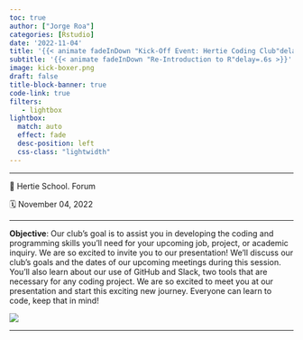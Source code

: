 ```yaml
---
toc: true
author: ["Jorge Roa"]
categories: [Rstudio]
date: '2022-11-04'
title: '{{< animate fadeInDown "Kick-Off Event: Hertie Coding Club"delay=.6s >}}'
subtitle: '{{< animate fadeInDown "Re-Introduction to R"delay=.6s >}}'
image: kick-boxer.png
draft: false
title-block-banner: true
code-link: true
filters:
   - lightbox
lightbox: 
  match: auto
  effect: fade
  desc-position: left
  css-class: "lightwidth"
---
```


------------------------------------------------------------------------

📍 Hertie School. Forum

🗓 November 04, 2022

------------------------------------------------------------------------


**Objective**: Our club's goal is to assist you in developing the coding and programming skills you'll need for your upcoming job, project, or academic inquiry. We are so excited to invite you to our presentation! We'll discuss our club's goals and the dates of our upcoming meetings during this session. You'll also learn about our use of GitHub and Slack, two tools that are necessary for any coding project. We are so excited to meet you at our presentation and start this exciting new journey. Everyone can learn to code, keep that in mind!

![](kick_off.png)

------------------------------------------------------------------------